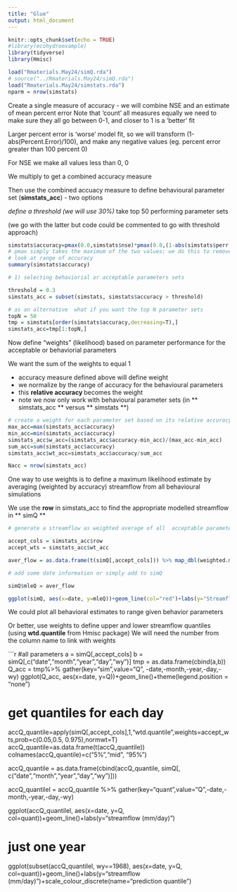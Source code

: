 ```yaml
---
title: "Glue"
output: html_document
---
```


```r
knitr::opts_chunk$set(echo = TRUE)
#library(ecohydroexample)
library(tidyverse)
library(Hmisc)
```


```r

load("Rmaterials.May24/simQ.rda")
# source("../Rmaterials.May24/simQ.rda")
load("Rmaterials.May24/simstats.rda")
nparm = nrow(simstats) 
```

Create a single measure of accuracy - we will combine NSE and an estimate of mean percent error
Note that 'count' all measures equally we need to make sure they all go between 0-1, and closer to 1 is a 'better' fit

Larger percent error is 'worse' model fit, so we will transform
(1-abs(Percent.Error)/100), and make any negative values (eg. percent error greater than 100 percent 0)

For NSE we make all values less than 0, 0

We multiply to get a combined accuracy measure

Then use the combined accuacy measure to define behavioural parameter set (**simstats_acc**) - two options

*define a threshold (we will use 30%)
* take top 50 performing parameter sets

(we go with the latter but code could be commented to go with threshold approach)

```r

simstats$accuracy=pmax(0.0,simstats$nse)*pmax(0.0,(1-abs(simstats$perr.total/100)))
# pmax simply takes the maximum of the two values; we do this to remove negative values of performance measures by making them zero
# look at range of accuracy
summary(simstats$accuracy)

# 1) selecting behaviorial or acceptable parameters sets

threshold = 0.3
simstats_acc = subset(simstats, simstats$accuracy > threshold)

# as an alternative  what if you want the top N parameter sets
topN = 50
tmp = simstats[order(simstats$accuracy,decreasing=T),]  
simstats_acc=tmp[1:topN,]

```

Now define "weights" (likelihood) based on parameter performance for the acceptable or behaviorial parameters

We want the sum of the weights to equal 1

* accuracy measure defined above will define weight
* we normalize by the range of accuracy for the behavioural parameters  
* this **relative accuracy ** becomes the weight
* note we now only work with behavioural parameter sets (in ** simstats_acc ** versus ** simstats **)



```r

# create a weight for each parameter set based on its relative accuracy
max_acc=max(simstats_acc$accuracy)
min_acc=min(simstats_acc$accuracy)
simstats_acc$w_acc=(simstats_acc$accuracy-min_acc)/(max_acc-min_acc)
sum_acc=sum(simstats_acc$accuracy)
simstats_acc$wt_acc=simstats_acc$accuracy/sum_acc

Nacc = nrow(simstats_acc)

```

One way to use weights is to define a maximum likelihood estimate by averaging (weighted by accuracy) streamflow from all behavioural simulations 

We use the **row** in simstats_acc to find the appropriate modelled streamflow in ** simQ **

```r

# generate a streamflow as weighted average of all  acceptable parameter sets

accept_cols = simstats_acc$row
accept_wts = simstats_acc$wt_acc

aver_flow = as.data.frame(t(simQ[,accept_cols])) %>% map_dbl(weighted.mean,w=accept_wts)

# add some date information or simply add to simQ

simQ$mleQ = aver_flow

ggplot(simQ, aes(x=date, y=mleQ))+geom_line(col="red")+labs(y="Streamflow mm/day")


```

We could plot all behavioral estimates to range given behavior parameters

Or better, use weights to define upper and lower streamflow quantiles (using **wtd.quantile** from Hmisc package)
We will need the number from the column name to link with weights

```r

#all parameters
a = simQ[,accept_cols]
b = simQ[,c("date","month","year","day","wy")]
tmp = as.data.frame(cbind(a,b))
Q_acc = tmp%>% gather(key="sim",value="Q", -date,-month,-year,-day,-wy)
ggplot(Q_acc, aes(x=date, y=Q))+geom_line()+theme(legend.position = "none")

# get quantiles for each day
accQ_quantile=apply(simQ[,accept_cols],1,"wtd.quantile",weights=accept_wts,prob=c(0.05,0.5, 0.975),normwt=T)
accQ_quantile=as.data.frame(t(accQ_quantile))
colnames(accQ_quantile)=c("5%","mid", "95%")

accQ_quantile = as.data.frame(cbind(accQ_quantile, simQ[, c("date","month","year","day","wy")]))

accQ_quantilel = accQ_quantile %>% gather(key="quant",value="Q",-date,-month,-year,-day,-wy)

ggplot(accQ_quantilel, aes(x=date, y=Q, col=quant))+geom_line()+labs(y="streamflow (mm/day)")

# just one year
ggplot(subset(accQ_quantilel, wy==1968), aes(x=date, y=Q, col=quant))+geom_line()+labs(y="streamflow (mm/day)")+scale_colour_discrete(name="prediction quantile")

